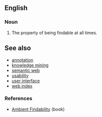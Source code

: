 ==English==

===Noun===
{{en-noun|[[ambient]] [[findability]]|Ambient findabilities}}

# {{information science|internet}} The property of being findable at all times.

==See also==
* [[annotation]]
* [[knowledge mining]]
* [[semantic web]]
* [[usability]]
* [[user interface]]
* [[web index]]

===References===
* [http://www.oreilly.com/catalog/ambient/ Ambient Findability] (book)